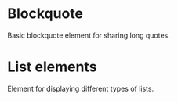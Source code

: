 
<Meta of={IndexStories} />

# Blockquote

Basic blockquote element for sharing long quotes.

<Canvas>
  <Story of={IndexStories.Blockquote} />
</Canvas>

# List elements

Element for displaying different types of lists.

<Canvas>
  <Story of={IndexStories.Lists} />
</Canvas>
